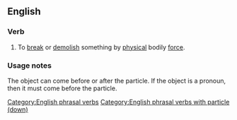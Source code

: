 {{also|kickdown}}
==English==

===Verb===
{{en-verb|kicks down|kicking down|kicked down}}

# To [[break]] or [[demolish]] something by [[physical]] bodily [[force]].
#: {{ux|en|The elderly woman was rescued off the floor after a young paramedic managed to '''kick''' her door '''down'''.}}

===Usage notes===
The object can come before or after the particle. If the object is a pronoun, then it must come before the particle.

[[Category:English phrasal verbs]]
[[Category:English phrasal verbs with particle (down)]]